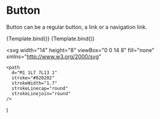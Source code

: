 

<Meta title="Components/Button" component={Button} />

# Button

Button can be a regular button, a link or a navigation link.

<Canvas>
  <Story
    name="Overview"
    args={{
      text: "Przykładowy tekst",
      link: "https://google.com",
      variant: "fill",
      size: "medium",
    }}
  >
    {Template.bind()}
  </Story>
  <Story
    name="Overview with button without link"
    args={{
      text: "Przykładowy tekst",
      iconStart: {
        icon: ArrowDownIcon,
      },
      iconEnd: {
        icon: ArrowDownIcon,
      },
      variant: "fill",
      size: "medium",
    }}
  >
    {Template.bind()}
  </Story>
</Canvas>

<ArgsTable />


  <svg
    width="14"
    height="8"
    viewBox="0 0 14 8"
    fill="none"
    xmlns="http://www.w3.org/2000/svg"
  >
    <path
      d="M1 1L7 7L13 1"
      stroke="#020202"
      strokeWidth="1.7"
      strokeLinecap="round"
      strokeLinejoin="round"
    />
  </svg>
)
